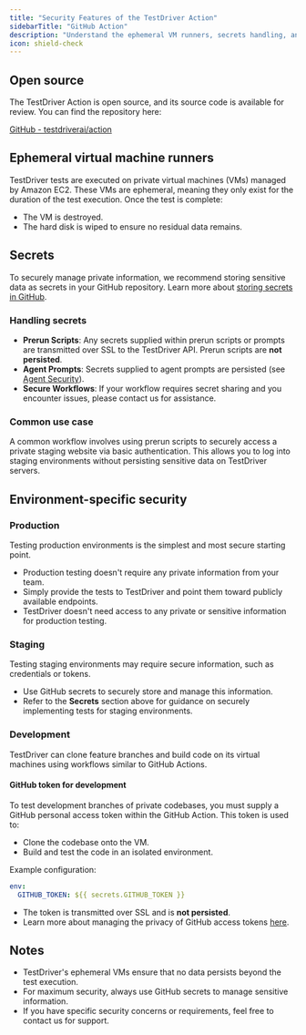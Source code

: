 ```yaml
---
title: "Security Features of the TestDriver Action"
sidebarTitle: "GitHub Action"
description: "Understand the ephemeral VM runners, secrets handling, and environment-specific security for the TestDriver Action."
icon: shield-check
---
```



## Open source
The TestDriver Action is open source, and its source code is available for review. You can find the repository here:

<Card horizontal="true" icon="github"> [GitHub - testdriverai/action](https://github.com/testdriverai/action) </Card>

## Ephemeral virtual machine runners
TestDriver tests are executed on private virtual machines (VMs) managed by Amazon EC2. These VMs are ephemeral, meaning they only exist for the duration of the test execution. Once the test is complete:
- The VM is destroyed.
- The hard disk is wiped to ensure no residual data remains.

## Secrets
To securely manage private information, we recommend storing sensitive data as secrets in your GitHub repository. Learn more about [storing secrets in GitHub](https://docs.github.com/en/actions/security-guides/encrypted-secrets).

### Handling secrets
- **Prerun Scripts**: Any secrets supplied within prerun scripts or prompts are transmitted over SSL to the TestDriver API. Prerun scripts are **not persisted**.
- **Agent Prompts**: Secrets supplied to agent prompts are persisted (see [Agent Security](/security/agent)).
- **Secure Workflows**: If your workflow requires secret sharing and you encounter issues, please contact us for assistance.

### Common use case
A common workflow involves using prerun scripts to securely access a private staging website via basic authentication. This allows you to log into staging environments without persisting sensitive data on TestDriver servers.

## Environment-specific security

<GitignoreeWarning/>

### Production
Testing production environments is the simplest and most secure starting point. 
- Production testing doesn't require any private information from your team.
- Simply provide the tests to TestDriver and point them toward publicly available endpoints.
- TestDriver doesn't need access to any private or sensitive information for production testing.

### Staging
Testing staging environments may require secure information, such as credentials or tokens. 
- Use GitHub secrets to securely store and manage this information.
- Refer to the **Secrets** section above for guidance on securely implementing tests for staging environments.

### Development
TestDriver can clone feature branches and build code on its virtual machines using workflows similar to GitHub Actions.

#### GitHub token for development
To test development branches of private codebases, you must supply a GitHub personal access token within the GitHub Action. This token is used to:
- Clone the codebase onto the VM.
- Build and test the code in an isolated environment.

Example configuration:
```yaml
env:
  GITHUB_TOKEN: ${{ secrets.GITHUB_TOKEN }}
```
- The token is transmitted over SSL and is **not persisted**.
- Learn more about managing the privacy of GitHub access tokens [here](https://docs.github.com/en/authentication/keeping-your-account-and-data-secure/creating-a-personal-access-token).

## Notes
- TestDriver's ephemeral VMs ensure that no data persists beyond the test execution.
- For maximum security, always use GitHub secrets to manage sensitive information.
- If you have specific security concerns or requirements, feel free to contact us for support.
